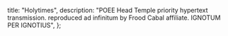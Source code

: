   title: "Holytimes",
  description:
    "POEE Head Temple priority hypertext transmission. reproduced ad infinitum by Frood Cabal affiliate. IGNOTUM PER IGNOTIUS",
};


<Calendar />

